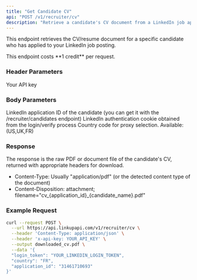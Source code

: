 ```yaml
---
title: "Get Candidate CV"
api: "POST /v1/recruiter/cv"
description: "Retrieve a candidate's CV document from a LinkedIn job application"
---
```


This endpoint retrieves the CV/resume document for a specific candidate who has applied to your LinkedIn job posting.

<Note>
  This endpoint costs **1 credit** per request.
</Note>

### Header Parameters

<ParamField header="x-api-key" type="string" required>
  Your API key
</ParamField>

### Body Parameters

<ParamField body="application_id" type="string" required>
  LinkedIn application ID of the candidate (you can get it with the /recruiter/candidates endpoint)
</ParamField>

<ParamField body="login_token" type="string" required>
  LinkedIn authentication cookie obtained from the login/verify process
</ParamField>

<ParamField body="country" type="string" default="FR">
  Country code for proxy selection. Available: (US,UK,FR)
</ParamField>

### Response

The response is the raw PDF or document file of the candidate's CV, returned with appropriate headers for download.

- Content-Type: Usually "application/pdf" (or the detected content type of the document)
- Content-Disposition: attachment; filename="cv_{application_id}_{candidate_name}.pdf"

### Example Request

```bash
curl --request POST \
  --url https://api.linkupapi.com/v1/recruiter/cv \
  --header 'Content-Type: application/json' \
  --header 'x-api-key: YOUR_API_KEY' \
  --output downloaded_cv.pdf \
  --data '{
  "login_token": "YOUR_LINKEDIN_LOGIN_TOKEN",
  "country": "FR",
  "application_id": "31461710693"
}'